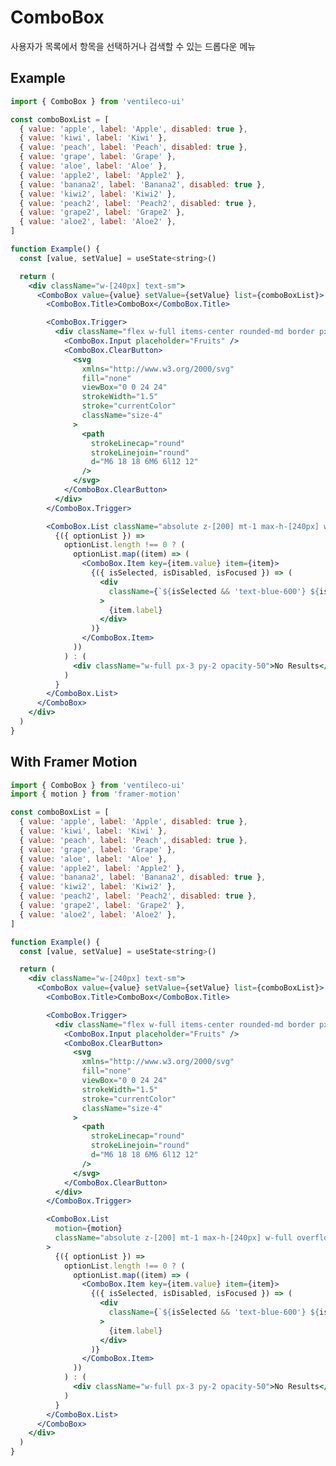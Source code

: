 
<Meta title="COMPONENTS/ComboBox" />

# ComboBox

사용자가 목록에서 항목을 선택하거나 검색할 수 있는 드롭다운 메뉴

## Example

```jsx
import { ComboBox } from 'ventileco-ui'

const comboBoxList = [
  { value: 'apple', label: 'Apple', disabled: true },
  { value: 'kiwi', label: 'Kiwi' },
  { value: 'peach', label: 'Peach', disabled: true },
  { value: 'grape', label: 'Grape' },
  { value: 'aloe', label: 'Aloe' },
  { value: 'apple2', label: 'Apple2' },
  { value: 'banana2', label: 'Banana2', disabled: true },
  { value: 'kiwi2', label: 'Kiwi2' },
  { value: 'peach2', label: 'Peach2', disabled: true },
  { value: 'grape2', label: 'Grape2' },
  { value: 'aloe2', label: 'Aloe2' },
]

function Example() {
  const [value, setValue] = useState<string>()

  return (
    <div className="w-[240px] text-sm">
      <ComboBox value={value} setValue={setValue} list={comboBoxList}>
        <ComboBox.Title>ComboBox</ComboBox.Title>

        <ComboBox.Trigger>
          <div className="flex w-full items-center rounded-md border px-3 py-2">
            <ComboBox.Input placeholder="Fruits" />
            <ComboBox.ClearButton>
              <svg
                xmlns="http://www.w3.org/2000/svg"
                fill="none"
                viewBox="0 0 24 24"
                strokeWidth="1.5"
                stroke="currentColor"
                className="size-4"
              >
                <path
                  strokeLinecap="round"
                  strokeLinejoin="round"
                  d="M6 18 18 6M6 6l12 12"
                />
              </svg>
            </ComboBox.ClearButton>
          </div>
        </ComboBox.Trigger>

        <ComboBox.List className="absolute z-[200] mt-1 max-h-[240px] w-full overflow-hidden overflow-y-scroll rounded-md border bg-white">
          {({ optionList }) =>
            optionList.length !== 0 ? (
              optionList.map((item) => (
                <ComboBox.Item key={item.value} item={item}>
                  {({ isSelected, isDisabled, isFocused }) => (
                    <div
                      className={`${isSelected && 'text-blue-600'} ${isDisabled && 'text-gray-300'} ${isFocused && 'bg-blue-100'} w-full px-3 py-2 hover:bg-gray-100`}
                    >
                      {item.label}
                    </div>
                  )}
                </ComboBox.Item>
              ))
            ) : (
              <div className="w-full px-3 py-2 opacity-50">No Results</div>
            )
          }
        </ComboBox.List>
      </ComboBox>
    </div>
  )
}
```

## With Framer Motion

```jsx
import { ComboBox } from 'ventileco-ui'
import { motion } from 'framer-motion'

const comboBoxList = [
  { value: 'apple', label: 'Apple', disabled: true },
  { value: 'kiwi', label: 'Kiwi' },
  { value: 'peach', label: 'Peach', disabled: true },
  { value: 'grape', label: 'Grape' },
  { value: 'aloe', label: 'Aloe' },
  { value: 'apple2', label: 'Apple2' },
  { value: 'banana2', label: 'Banana2', disabled: true },
  { value: 'kiwi2', label: 'Kiwi2' },
  { value: 'peach2', label: 'Peach2', disabled: true },
  { value: 'grape2', label: 'Grape2' },
  { value: 'aloe2', label: 'Aloe2' },
]

function Example() {
  const [value, setValue] = useState<string>()

  return (
    <div className="w-[240px] text-sm">
      <ComboBox value={value} setValue={setValue} list={comboBoxList}>
        <ComboBox.Title>ComboBox</ComboBox.Title>

        <ComboBox.Trigger>
          <div className="flex w-full items-center rounded-md border px-3 py-2">
            <ComboBox.Input placeholder="Fruits" />
            <ComboBox.ClearButton>
              <svg
                xmlns="http://www.w3.org/2000/svg"
                fill="none"
                viewBox="0 0 24 24"
                strokeWidth="1.5"
                stroke="currentColor"
                className="size-4"
              >
                <path
                  strokeLinecap="round"
                  strokeLinejoin="round"
                  d="M6 18 18 6M6 6l12 12"
                />
              </svg>
            </ComboBox.ClearButton>
          </div>
        </ComboBox.Trigger>

        <ComboBox.List
          motion={motion}
          className="absolute z-[200] mt-1 max-h-[240px] w-full overflow-hidden overflow-y-scroll rounded-md border bg-white"
        >
          {({ optionList }) =>
            optionList.length !== 0 ? (
              optionList.map((item) => (
                <ComboBox.Item key={item.value} item={item}>
                  {({ isSelected, isDisabled, isFocused }) => (
                    <div
                      className={`${isSelected && 'text-blue-600'} ${isDisabled && 'text-gray-300'} ${isFocused && 'bg-blue-100'} w-full px-3 py-2 hover:bg-gray-100`}
                    >
                      {item.label}
                    </div>
                  )}
                </ComboBox.Item>
              ))
            ) : (
              <div className="w-full px-3 py-2 opacity-50">No Results</div>
            )
          }
        </ComboBox.List>
      </ComboBox>
    </div>
  )
}
```
